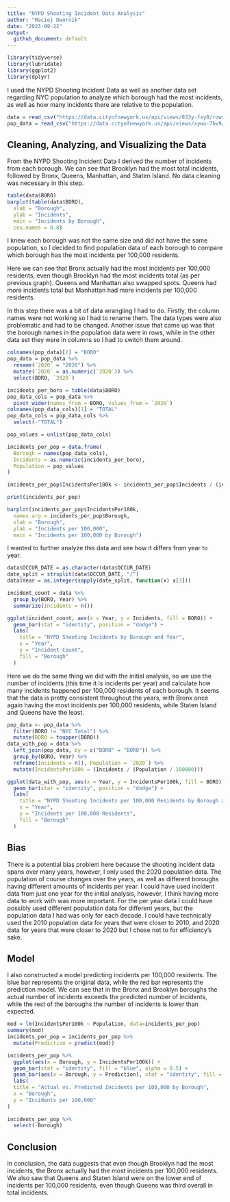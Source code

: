---
title: "NYPD Shooting Incident Data Analysis"
author: "Maciej Dwornik"
date: "2023-09-22"
output:
  github_document: default
---

```{r libraries}
library(tidyverse)
library(lubridate)
library(ggplot2)
library(dplyr)
```
I used the NYPD Shooting Incident Data as well as another data set regarding NYC population to analyze which borough had the most incidents, as well as how many incidents there are relative to the population.
```{r data}
data = read_csv("https://data.cityofnewyork.us/api/views/833y-fsy8/rows.csv?accessType=DOWNLOAD")
pop_data = read_csv("https://data.cityofnewyork.us/api/views/xywu-7bv9/rows.csv?accessType=DOWNLOAD")
```
## Cleaning, Analyzing, and Visualizing the Data

From the NYPD Shooting Incident Data I derived the number of incidents from each borough. We can see that Brooklyn had the most total incidents, followed by Bronx, Queens, Manhattan, and Staten Island. No data cleaning was necessary in this step.

```{r Borough data}
table(data$BORO)
barplot(table(data$BORO),
  xlab = "Borough", 
  ylab = "Incidents",
  main = "Incidents by Borough",
  cex.names = 0.8)
```

I knew each borough was not the same size and did not have the same population, so I decided to find population data of each borough to compare which borough has the most incidents per 100,000 residents.

Here we can see that Bronx actually had the most incidents per 100,000 residents, even though Brooklyn had the most incidents total (as per previous graph). Queens and Manhattan also swapped spots. Queens had more incidents total but Manhattan had more incidents per 100,000 residents.

In this step there was a bit of data wrangling I had to do. Firstly, the column names were not working so I had to rename them. The data types were also problematic and had to be changed. Another issue that came up was that the borough names in the population data were in rows, while in the other data set they were in columns so I had to switch them around.

```{r pop_data}
colnames(pop_data)[2] = "BORO"
pop_data = pop_data %>%
  rename(`2020` = "2020") %>%
  mutate(`2020` = as.numeric(`2020`)) %>%
  select(BORO, `2020`)

incidents_per_boro = table(data$BORO)
pop_data_cols = pop_data %>%
  pivot_wider(names_from = BORO, values_from = `2020`)
colnames(pop_data_cols)[1] = "TOTAL"
pop_data_cols = pop_data_cols %>%
  select(-"TOTAL")

pop_values = unlist(pop_data_cols)

incidents_per_pop = data.frame(
  Borough = names(pop_data_cols),
  Incidents = as.numeric(incidents_per_boro),
  Population = pop_values
)

incidents_per_pop$IncidentsPer100k <- incidents_per_pop$Incidents / (incidents_per_pop$Population / 100000)

print(incidents_per_pop)

barplot(incidents_per_pop$IncidentsPer100k, 
  names.arg = incidents_per_pop$Borough, 
  xlab = "Borough", 
  ylab = "Incidents per 100,000",
  main = "Incidents per 100,000 by Borough")
```

I wanted to further analyze this data and see how it differs from year to year.

```{r Analyzing the data by year}
data$OCCUR_DATE = as.character(data$OCCUR_DATE)
date_split = strsplit(data$OCCUR_DATE, "/")
data$Year = as.integer(sapply(date_split, function(x) x[3]))

incident_count = data %>%
  group_by(BORO, Year) %>%
  summarize(Incidents = n())

ggplot(incident_count, aes(x = Year, y = Incidents, fill = BORO)) +
  geom_bar(stat = "identity", position = "dodge") +
  labs(
    title = "NYPD Shooting Incidents by Borough and Year",
    x = "Year",
    y = "Incident Count",
    fill = "Borough"
  )
```

Here we do the same thing we did with the initial analysis, so we use the number of incidents (this time it is incidents per year) and calculate how many incidents happened per 100,000 residents of each borough. It seems that the data is pretty consistent throughout the years, with Bronx once again having the most incidents per 100,000 residents, while Staten Island and Queens have the least.

```{r Per year per 100k}
pop_data <- pop_data %>%
  filter(BORO != "NYC Total") %>%
  mutate(BORO = toupper(BORO))
data_with_pop = data %>%
  left_join(pop_data, by = c("BORO" = "BORO")) %>%
  group_by(BORO, Year) %>%
  reframe(Incidents = n(), Population = `2020`) %>%
  mutate(IncidentsPer100k = (Incidents / (Population / 100000)))

ggplot(data_with_pop, aes(x = Year, y = IncidentsPer100k, fill = BORO)) +
  geom_bar(stat = "identity", position = "dodge") +
  labs(
    title = "NYPD Shooting Incidents per 100,000 Residents by Borough and Year",
    x = "Year",
    y = "Incidents per 100,000 Residents",
    fill = "Borough"
  )
```

## Bias
There is a potential bias problem here because the shooting incident data spans over many years, however, I only used the 2020 population data. The population of course changes over the years, as well as different boroughs having different amounts of incidents per year. I could have used incident data from just one year for the initial analysis, however, I think having more data to work with was more important. For the per year data I could have possibly used different population data for different years, but the population data I had was only for each decade. I could have technically used the 2010 population data for years that were closer to 2010, and 2020 data for years that were closer to 2020 but I chose not to for efficiency's sake.

## Model

I also constructed a model predicting incidents per 100,000 residents. The blue bar represents the original data, while the red bar represents the prediction model. We can see that in the Bronx and Brooklyn boroughs the actual number of incidents exceeds the predicted number of incidents, while the rest of the boroughs the number of incidents is lower than expected.

```{r mod}  
mod = lm(IncidentsPer100k ~ Population, data=incidents_per_pop)
summary(mod)
incidents_per_pop = incidents_per_pop %>% 
  mutate(Prediction = predict(mod))

incidents_per_pop %>%
  ggplot(aes(x = Borough, y = IncidentsPer100k)) +
  geom_bar(stat = "identity", fill = "blue", alpha = 0.5) +
  geom_bar(aes(x = Borough, y = Prediction), stat = "identity", fill = "red", alpha = 0.5) +
  labs(
  title = "Actual vs. Predicted Incidents per 100,000 by Borough",
  x = "Borough",
  y = "Incidents per 100,000"
)
  
incidents_per_pop %>%
  select(-Borough)
```

## Conclusion

In conclusion, the data suggests that even though Brooklyn had the most incidents, the Bronx actually had the most incidents per 100,000 residents. We also saw that Queens and Staten Island were on the lower end of incidents per 100,000 residents, even though Queens was third overall in total incidents.